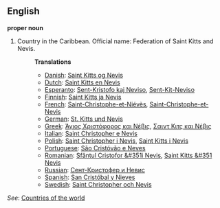 ==English==

'''proper noun'''

# Country in the Caribbean. Official name: Federation of Saint Kitts and Nevis.
#:'''Translations'''
#:*[[Danish]]: [[Saint Kitts og Nevis]]
#:*[[Dutch]]: [[Saint Kitts en Nevis]]
#:*[[Esperanto]]: [[Sent-Kristofo kaj Neviso]], [[Sent-Kit-Neviso]]
#:*[[Finnish]]: [[Saint Kitts ja Nevis]]
#:*[[French]]: [[Saint-Christophe-et-Niévès]], [[Saint-Christophe-et-Nevis]]
#:*[[German]]: [[St. Kitts und Nevis]]
#:*[[Greek]]: [[Άγιος Χριστόφορος και Νέβις]], [[Σαιντ Κιτς και Νέβις]]
#:*[[Italian]]: [[Saint Christopher e Nevis]]
#:*[[Polish]]: [[Saint Christopher i Nevis]], [[Saint Kitts i Nevis]]
#:*[[Portuguese]]: [[São Cristóvão e Neves]]
#:*[[Romanian]]: [[Sfântul Cristofor &#351i Nevis]], [[Saint Kitts &#351 Nevis]]
#:*[[Russian]]: [[Сент-Кристофер и Невис]]
#:*[[Spanish]]: [[San Cristóbal y Nieves]]
#:*[[Swedish]]: [[Saint Christopher och Nevis]]

''See'': [[Countries of the world]]